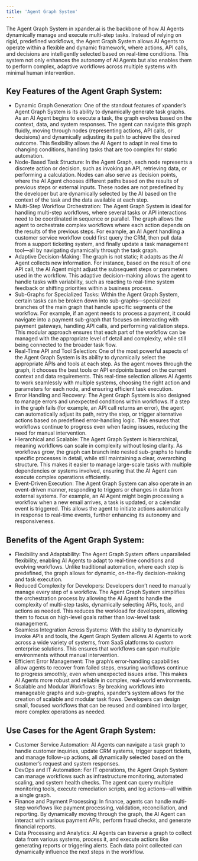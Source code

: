 ```yaml
---
title: 'Agent Graph System'
---
```


The Agent Graph System in xpander.ai is the backbone of how AI Agents dynamically manage and execute multi-step tasks. Instead of relying on rigid, predefined workflows, the Agent Graph System allows AI Agents to operate within a flexible and dynamic framework, where actions, API calls, and decisions are intelligently selected based on real-time conditions. This system not only enhances the autonomy of AI Agents but also enables them to perform complex, adaptive workflows across multiple systems with minimal human intervention.

## Key Features of the Agent Graph System:

- Dynamic Graph Generation: One of the standout features of xpander’s Agent Graph System is its ability to dynamically generate task graphs. As an AI Agent begins to execute a task, the graph evolves based on the context, data, and system responses. The agent can navigate this graph fluidly, moving through nodes (representing actions, API calls, or decisions) and dynamically adjusting its path to achieve the desired outcome. This flexibility allows the AI Agent to adapt in real time to changing conditions, handling tasks that are too complex for static automation.
- Node-Based Task Structure: In the Agent Graph, each node represents a discrete action or decision, such as invoking an API, retrieving data, or performing a calculation. Nodes can also serve as decision points, where the AI Agent chooses different paths based on the results of previous steps or external inputs. These nodes are not predefined by the developer but are dynamically selected by the AI based on the context of the task and the data available at each step.
- Multi-Step Workflow Orchestration: The Agent Graph System is ideal for handling multi-step workflows, where several tasks or API interactions need to be coordinated in sequence or parallel. The graph allows the agent to orchestrate complex workflows where each action depends on the results of the previous steps. For example, an AI Agent handling a customer service workflow could first query the CRM, then pull data from a support ticketing system, and finally update a task management tool—all by navigating dynamically through the task graph.
- Adaptive Decision-Making: The graph is not static; it adapts as the AI Agent collects new information. For instance, based on the result of one API call, the AI Agent might adjust the subsequent steps or parameters used in the workflow. This adaptive decision-making allows the agent to handle tasks with variability, such as reacting to real-time system feedback or shifting priorities within a business process.
- Sub-Graphs for Specialized Tasks: Within the Agent Graph System, certain tasks can be broken down into sub-graphs—specialized branches of the main graph that handle specific segments of the workflow. For example, if an agent needs to process a payment, it could navigate into a payment sub-graph that focuses on interacting with payment gateways, handling API calls, and performing validation steps. This modular approach ensures that each part of the workflow can be managed with the appropriate level of detail and complexity, while still being connected to the broader task flow.
- Real-Time API and Tool Selection: One of the most powerful aspects of the Agent Graph System is its ability to dynamically select the appropriate APIs and tools at each step. As the agent moves through the graph, it chooses the best tools or API endpoints based on the current context and data requirements. This real-time selection allows AI Agents to work seamlessly with multiple systems, choosing the right action and parameters for each node, and ensuring efficient task execution.
- Error Handling and Recovery: The Agent Graph System is also designed to manage errors and unexpected conditions within workflows. If a step in the graph fails (for example, an API call returns an error), the agent can automatically adjust its path, retry the step, or trigger alternative actions based on predefined error-handling logic. This ensures that workflows continue to progress even when facing issues, reducing the need for manual intervention.
- Hierarchical and Scalable: The Agent Graph System is hierarchical, meaning workflows can scale in complexity without losing clarity. As workflows grow, the graph can branch into nested sub-graphs to handle specific processes in detail, while still maintaining a clear, overarching structure. This makes it easier to manage large-scale tasks with multiple dependencies or systems involved, ensuring that the AI Agent can execute complex operations efficiently.
- Event-Driven Execution: The Agent Graph System can also operate in an event-driven manner, responding to triggers or changes in data from external systems. For example, an AI Agent might begin processing a workflow when a new email arrives, a task is updated, or a calendar event is triggered. This allows the agent to initiate actions automatically in response to real-time events, further enhancing its autonomy and responsiveness.

## Benefits of the Agent Graph System:

- Flexibility and Adaptability: The Agent Graph System offers unparalleled flexibility, enabling AI Agents to adapt to real-time conditions and evolving workflows. Unlike traditional automation, where each step is predefined, the graph allows for dynamic, on-the-fly decision-making and task execution.
- Reduced Complexity for Developers: Developers don’t need to manually manage every step of a workflow. The Agent Graph System simplifies the orchestration process by allowing the AI Agent to handle the complexity of multi-step tasks, dynamically selecting APIs, tools, and actions as needed. This reduces the workload for developers, allowing them to focus on high-level goals rather than low-level task management.
- Seamless Integration Across Systems: With the ability to dynamically invoke APIs and tools, the Agent Graph System allows AI Agents to work across a wide variety of systems, from SaaS platforms to custom enterprise solutions. This ensures that workflows can span multiple environments without manual intervention.
- Efficient Error Management: The graph’s error-handling capabilities allow agents to recover from failed steps, ensuring workflows continue to progress smoothly, even when unexpected issues arise. This makes AI Agents more robust and reliable in complex, real-world environments.
- Scalable and Modular Workflows: By breaking workflows into manageable graphs and sub-graphs, xpander’s system allows for the creation of scalable and modular task flows. Developers can design small, focused workflows that can be reused and combined into larger, more complex operations as needed.

## Use Cases for the Agent Graph System:

- Customer Service Automation: AI Agents can navigate a task graph to handle customer inquiries, update CRM systems, trigger support tickets, and manage follow-up actions, all dynamically selected based on the customer’s request and system responses.
- DevOps and IT Automation: For IT operations, the Agent Graph System can manage workflows such as infrastructure monitoring, automated scaling, and system health checks. The agent can query multiple monitoring tools, execute remediation scripts, and log actions—all within a single graph.
- Finance and Payment Processing: In finance, agents can handle multi-step workflows like payment processing, validation, reconciliation, and reporting. By dynamically moving through the graph, the AI Agent can interact with various payment APIs, perform fraud checks, and generate financial reports.
- Data Processing and Analytics: AI Agents can traverse a graph to collect data from various systems, process it, and execute actions like generating reports or triggering alerts. Each data point collected can dynamically influence the next steps in the workflow.